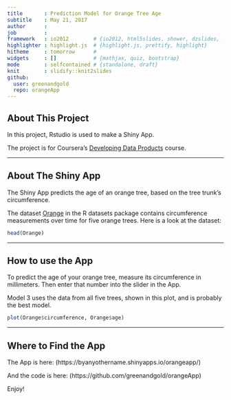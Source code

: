 ```yaml
---
title       : Prediction Model for Orange Tree Age
subtitle    : May 21, 2017
author      : 
job         : 
framework   : io2012        # {io2012, html5slides, shower, dzslides, ...}
highlighter : highlight.js  # {highlight.js, prettify, highlight}
hitheme     : tomorrow      # 
widgets     : []            # {mathjax, quiz, bootstrap}
mode        : selfcontained # {standalone, draft}
knit        : slidify::knit2slides
github:
  user: greenandgold
  repo: orangeApp
---
```


## About This Project

In this project, Rstudio is used to make a Shiny App. 

The project is for Coursera's [Developing Data Products](https://www.coursera.org/learn/data-products) course. 

---

## About The Shiny App

The Shiny App predicts the age of an orange tree, based on the tree trunk's circumference. 

The dataset [Orange](https://stat.ethz.ch/R-manual/R-devel/library/datasets/html/Orange.html) in the R datasets package contains circumference measurements over time for five orange trees. Here is a look at the dataset:

```r
head(Orange)
```

---

## How to use the App

To predict the age of your orange tree, measure its circumference in millimeters. Then enter that number into the slider in the App. 

Model 3 uses the data from all five trees, shown in this plot, and is probably the best model.

```r
plot(Orange$circumference, Orange$age)
```

---

## Where to Find the App

The App is here: (https://byanyothername.shinyapps.io/orangeapp/)

And the code is here: (https://github.com/greenandgold/orangeApp)

Enjoy!



